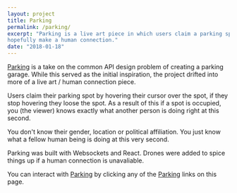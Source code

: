 ```yaml
---
layout: project
title: Parking
permalink: /parking/
excerpt: "Parking is a live art piece in which users claim a parking spot and
hopefully make a human connection."
date: "2018-01-18"
---
```


[Parking][1] is a take on the common API design problem of creating a parking garage.
While this served as the initial inspiration, the project drifted into more of a
live art / human connection piece.

Users claim their parking spot by hovering their cursor over the spot, if they
stop hovering they loose the spot. As a result of this if a spot is occupied,
you (the viewer) knows exactly what another person is doing right at this
second.

You don't know their gender, location or political affiliation. You just know
what a fellow human being is doing at this very second.

Parking was built with Websockets and React. Drones were added to spice things
up if a human connection is unavaliable.

You can interact with [Parking][1] by clicking any of the [Parking][1] links on
this page.

[1]: https://parking.devinmcgloin.com

